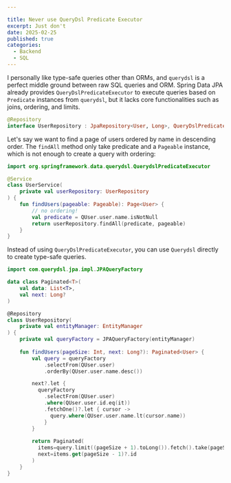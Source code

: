 ```yaml
---

title: Never use QueryDsl Predicate Executor
excerpt: Just don't
date: 2025-02-25
published: true
categories:
  - Backend
  - SQL
---
```


I personally like type-safe queries other than ORMs, and `querydsl` is a perfect middle ground between raw SQL queries and ORM. Spring Data JPA already provides `QueryDslPredicateExecutor` to execute queries based on `Predicate` instances from `querydsl`, but it lacks core functionalities such as joins, ordering, and limits.

```kotlin
@Repository
interface UserRepository : JpaRepository<User, Long>, QueryDslPredicateExecutor<User>
```

Let's say we want to find a page of users ordered by name in descending order. The `findAll` method only take predicate and a `Pageable` instance, which is not enough to create a query with ordering:

```kotlin
import org.springframework.data.querydsl.QuerydslPredicateExecutor

@Service
class UserService(
    private val userRepository: UserRepository
) {
    fun findUsers(pageable: Pageable): Page<User> {
        // no ordering!
        val predicate = QUser.user.name.isNotNull
        return userRepository.findAll(predicate, pageable)
    }
}
```

Instead of using `QueryDslPredicateExecutor`, you can use `Querydsl` directly to create type-safe queries. 

```kotlin
import com.querydsl.jpa.impl.JPAQueryFactory

data class Paginated<T>(
    val data: List<T>,
    val next: Long?
)

@Repository
class UserRepository(
    private val entityManager: EntityManager
) {
    private val queryFactory = JPAQueryFactory(entityManager)
    
    fun findUsers(pageSize: Int, next: Long?): Paginated<User> {
        val query = queryFactory
            .selectFrom(QUser.user)
            .orderBy(QUser.user.name.desc())

        next?.let {
          queryFactory
            .selectFrom(QUser.user)
            .where(QUser.user.id.eq(it))
            .fetchOne()?.let { cursor ->
              query.where(QUser.user.name.lt(cursor.name))
            }
        }
        
        return Paginated(
          items=query.limit((pageSize + 1).toLong()).fetch().take(pageSize),
          next=items.get(pageSize - 1)?.id
        )
    }
}
```
